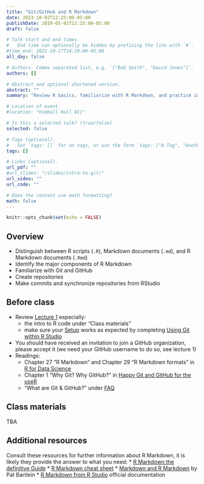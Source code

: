 ```yaml
---
title: "Git/GitHub and R Markdown"
date: 2023-10-02T12:25:00-05:00
publishDate: 2019-05-01T12:25:00-05:00
draft: false

# Talk start and end times.
#   End time can optionally be hidden by prefixing the line with `#`.
#time_end: 2022-10-17T14:20:00-05:00
all_day: false

# Authors. Comma separated list, e.g. `["Bob Smith", "David Jones"]`.
authors: []

# Abstract and optional shortened version.
abstract: ""
summary: "Review R basics, familiarize with R Markdown, and practice implementing Git/GitHub workflow."

# Location of event.
#location: "Kimball Hall B11"

# Is this a selected talk? (true/false)
selected: false

# Tags (optional).
#   Set `tags: []` for no tags, or use the form `tags: ["A Tag", "Another Tag"]` for one or more tags.
tags: []

# Links (optional).
url_pdf: ""
#url_slides: "/slides/intro-to-git/"
url_video: ""
url_code: ""

# Does the content use math formatting?
math: false
---
```



```r
knitr::opts_chunk$set(echo = FALSE)
```


## Overview 

* Distinguish between R scripts (`.R`), Markdown documents (`.md`), and R Markdown documents (`.Rmd`)
* Identify the major components of R Markdown
* Familiarize with Git and GitHub
* Create repositories
* Make commits and synchronize repositories from RStudio


## Before class

* Review [Lecture 1](https://computing-soc-sci.netlify.app/syllabus/introduction-to-computing-for-the-social-sciences/) especially:
  * the intro to R code under "Class materials"
  * make sure your [Setup](https://computing-soc-sci.netlify.app/setup/) works as expected by completing [Using Git within R Studio](/setup/git/git-with-rstudio) 
* You should have received an invitation to join a GitHub organization, please accept it (we need your GitHub username to do so, see lecture 1)
* Readings:
  * Chapter 27 "R Markdown" and Chapter 29 "R Markdown formats" in [R for Data Science](https://r4ds.had.co.nz/r-markdown.html)
  * Chapter 1 "Why Git? Why GitHub?" in [Happy Git and GitHub for the useR](https://happygitwithr.com/big-picture)
  * "What are Git & GitHub?" under [FAQ](https://computing-soc-sci.netlify.app/faq/)


## Class materials

TBA
<!--
* Access RStudio Workbench [here](https://macss-r.uchicago.edu/s/57ea13c286bd33c286bd3/auth-sign-in?appUri=%2Fworkspaces%2F)
* Run the code below in your console to download today’s materials: `usethis::use_course("css-materials/intro-r")`[^local]
-->

## Additional resources

Consult these resources for further information about R Markdown, it is likely they provide the answer to what you need:
* [R Markdown the definitive Guide](https://bookdown.org/yihui/rmarkdown/)
* [R Markdown cheat sheet](https://posit.co/resources/cheatsheets/?_page=2/)
* [Markdown and R Markdown](https://pjbartlein.github.io/REarthSysSci/markdown.html) by Pat Bartlein
* [R Markdown from R Studio](https://rmarkdown.rstudio.com/lesson-1.html) official documentation